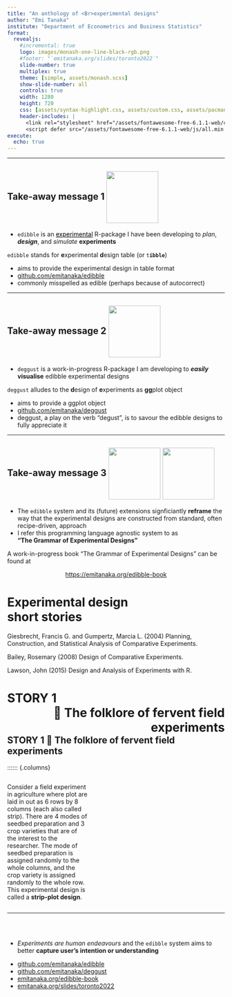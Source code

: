 ---
title: "An anthology of <Br>experimental designs"
author: "Emi Tanaka"
institute: "Department of Econometrics and Business Statistics"
format: 
  revealjs:
    #incremental: true
    logo: images/monash-one-line-black-rgb.png
    #footer: "`emitanaka.org/slides/toronto2022`"
    slide-number: true
    multiplex: true
    theme: [simple, assets/monash.scss]
    show-slide-number: all
    controls: true
    width: 1280
    height: 720
    css: [assets/syntax-highlight.css, assets/custom.css, assets/pacman.css]
    header-includes: |
      <link rel="stylesheet" href="/assets/fontawesome-free-6.1.1-web/css/font-awesome.min.css">
      <script defer src="/assets/fontawesome-free-6.1.1-web/js/all.min.js"></script>
execute:
  echo: true
---

---



## Take-away message [1]{.circle} <i class="fa-brands fa-r-project" style="height:120px;vertical-align:middle;"></i> <img src="images/edibble.png" height="120px" style="vertical-align:middle;"> 



* `edibble` is an <a href="https://lifecycle.r-lib.org/articles/stages.html#experimental" style="color:black">experimental</a> R-package I have been developing to *plan*, **_design_**, and *simulate* **experiments**

::: info-box

`edibble` stands for **e**xperimental **d**esign table (or `t`**`ibble`**)  

 <ul >
    <li><i class="fa-solid fa-bullseye"></i>aims to provide the experimental design in table format</li>
    <li><i class="fa-brands fa-github"></i>[github.com/emitanaka/edibble](https://github.com/emitanaka/edibble)  </li>
    <li><i class="fa-solid fa-bowl-food"></i>commonly misspelled as edible (perhaps because of autocorrect)</li>
</ul>


:::




---

## Take-away message [2]{.circle} <i class="fa-brands fa-r-project" style="height:120px;vertical-align:middle;"></i> <img src="images/deggust.png" height="120px"  style="vertical-align:middle;">



* `deggust` is a work-in-progress R-package I am developing to **_easily_ visualise** edibble experimental designs




::: info-box

`deggust` alludes to the **d**esign of **e**xperiments as **gg**plot object  
<ul >
    <li><i class="fa-solid fa-bullseye"></i> aims to provide a ggplot object</li>
    <li><i class="fa-brands fa-github"></i>[github.com/emitanaka/deggust](https://github.com/emitanaka/deggust)    </li>
    <li><i class="fa-solid fa-bowl-food"></i>deggust, a play on the verb "degust", is to savour the edibble designs to fully appreciate it</li>
</ul>

:::




---

## Take-away message [3]{.circle} <img src="images/edibble.png" height="120px"  style="vertical-align:middle;"> <img src="images/deggust.png" height="120px"  style="vertical-align:middle;">

* The `edibble` system and its (future) extensions signficiantly **reframe** the way that the experimental designs are constructed from standard, often recipe-driven, approach
* I refer this programming language agnostic system to as<br> **"The Grammar of Experimental Designs"**

::: info-box

 A work-in-progress book "The Grammar of Experimental Designs" can be found at 

<center>
<i class="fa-solid fa-book"></i> [https://emitanaka.org/edibble-book](https://emitanaka.org/edibble-book)
</center>

:::




# Experimental design<br> short stories  {background-color="#006dae"}


Giesbrecht, Francis G. and Gumpertz, Marcia L. (2004) Planning, Construction, and Statistical Analysis of Comparative Experiments.



Bailey, Rosemary (2008) Design of Comparative Experiments.



Lawson, John (2015) Design and Analysis of Experiments with R.


# [STORY 1]{.story} [🌱 The folklore of fervent field experiments]{style="float:right;text-align:right;"} {background-color="#027eb6"}

---



## [STORY 1]{.story} 🌱 The folklore of fervent field experiments {auto-animate=true auto-animate-easing="ease-in-out"}


:::::: {.columns}



:::::: {.column width="37%"}

::: box

Consider a field experiment in agriculture where <span class="fragment highlight-red" fragment-index=2>plot</span> are laid in out as <span class="fragment highlight-red" fragment-index=1>6 rows by 8 columns</span> (each also called strip). There are <span class="fragment highlight-blue" fragment-index=3>4 modes of seedbed preparation and 3 crop varieties</span> that are of the interest to the researcher. The <span class="fragment highlight-blue" fragment-index=4>mode of seedbed preparation is assigned randomly to the whole columns</span>, and the <span class="fragment highlight-blue" fragment-index=5>crop variety is assigned randomly to the whole row</span>. This experimental design is called a **strip-plot design**.  

:::

::::::




---


## {background-color="#006dae"}

<div class='pac-man'></div>

<br>

* _Experiments are human endeavours_ and the `edibble` system aims to better **capture user's intention or understanding** 



  
 <ul >
    <li><i class="fa-brands fa-github"></i>[github.com/emitanaka/edibble](https://github.com/emitanaka/edibble)  </li>
    <li><i class="fa-brands fa-github"></i>[github.com/emitanaka/deggust](https://github.com/emitanaka/deggust)  </li>
<li><i class="fa-solid fa-book"></i> [emitanaka.org/edibble-book](https://emitanaka.org/edibble-book)</li>
<li><i class="fa-solid fa-link"></i>
[emitanaka.org/slides/toronto2022](https://emitanaka.org/slides/toronto2022)</li>
</ul>
